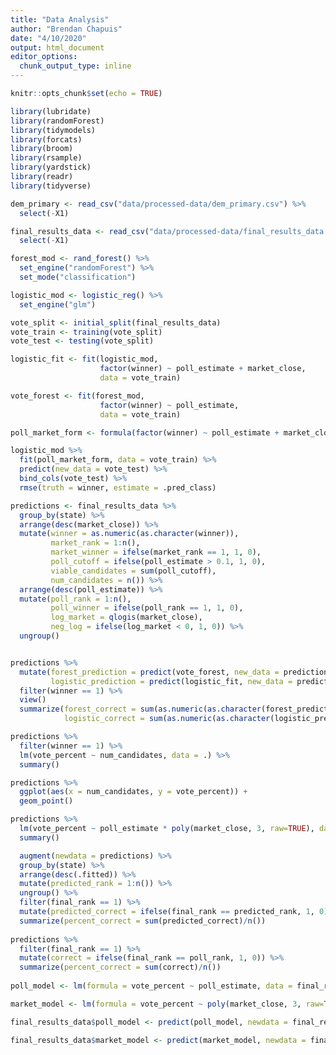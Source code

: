 ```yaml
---
title: "Data Analysis"
author: "Brendan Chapuis"
date: "4/10/2020"
output: html_document
editor_options: 
  chunk_output_type: inline
---
```


```r
knitr::opts_chunk$set(echo = TRUE)
```


```r

library(lubridate)
library(randomForest)
library(tidymodels)
library(forcats)
library(broom)
library(rsample)
library(yardstick)
library(readr)
library(tidyverse)

```


```r

dem_primary <- read_csv("data/processed-data/dem_primary.csv") %>% 
  select(-X1)

final_results_data <- read_csv("data/processed-data/final_results_data.csv") %>% 
  select(-X1)

```

```r

forest_mod <- rand_forest() %>%
  set_engine("randomForest") %>%
  set_mode("classification")

logistic_mod <- logistic_reg() %>%
  set_engine("glm")

vote_split <- initial_split(final_results_data)
vote_train <- training(vote_split)
vote_test <- testing(vote_split)

logistic_fit <- fit(logistic_mod,
                    factor(winner) ~ poll_estimate + market_close,
                    data = vote_train)

vote_forest <- fit(forest_mod,
                    factor(winner) ~ poll_estimate,
                    data = vote_train)

poll_market_form <- formula(factor(winner) ~ poll_estimate + market_close)

logistic_mod %>%
  fit(poll_market_form, data = vote_train) %>%
  predict(new_data = vote_test) %>%
  bind_cols(vote_test) %>% 
  rmse(truth = winner, estimate = .pred_class)

```


```r

predictions <- final_results_data %>%
  group_by(state) %>% 
  arrange(desc(market_close)) %>% 
  mutate(winner = as.numeric(as.character(winner)),
         market_rank = 1:n(),
         market_winner = ifelse(market_rank == 1, 1, 0),
         poll_cutoff = ifelse(poll_estimate > 0.1, 1, 0),
         viable_candidates = sum(poll_cutoff),
         num_candidates = n()) %>%
  arrange(desc(poll_estimate)) %>% 
  mutate(poll_rank = 1:n(),
         poll_winner = ifelse(poll_rank == 1, 1, 0),
         log_market = qlogis(market_close),
         neg_log = ifelse(log_market < 0, 1, 0)) %>% 
  ungroup()


predictions %>% 
  mutate(forest_prediction = predict(vote_forest, new_data = predictions) %>%  pull(.pred_class),
         logistic_prediction = predict(logistic_fit, new_data = predictions) %>%  pull(.pred_class)) %>% 
  filter(winner == 1) %>%
  view()
  summarize(forest_correct = sum(as.numeric(as.character(forest_prediction)))/n(),
            logistic_correct = sum(as.numeric(as.character(logistic_prediction)))/n())

predictions %>% 
  filter(winner == 1) %>% 
  lm(vote_percent ~ num_candidates, data = .) %>% 
  summary()

predictions %>% 
  ggplot(aes(x = num_candidates, y = vote_percent)) +
  geom_point()

predictions %>% 
  lm(vote_percent ~ poll_estimate * poly(market_close, 3, raw=TRUE), data = .) %>%
  summary()

  augment(newdata = predictions) %>% 
  group_by(state) %>% 
  arrange(desc(.fitted)) %>% 
  mutate(predicted_rank = 1:n()) %>%
  ungroup() %>% 
  filter(final_rank == 1) %>% 
  mutate(predicted_correct = ifelse(final_rank == predicted_rank, 1, 0)) %>%
  summarize(percent_correct = sum(predicted_correct)/n())
  
predictions %>% 
  filter(final_rank == 1) %>% 
  mutate(correct = ifelse(final_rank == poll_rank, 1, 0)) %>% 
  summarize(percent_correct = sum(correct)/n())
  
poll_model <- lm(formula = vote_percent ~ poll_estimate, data = final_results_data)

market_model <- lm(formula = vote_percent ~ poly(market_close, 3, raw=TRUE), data = final_results_data)

final_results_data$poll_model <- predict(poll_model, newdata = final_results_data)

final_results_data$market_model <- predict(market_model, newdata = final_results_data)


```